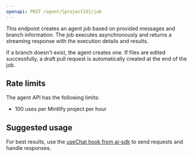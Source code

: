```yaml
---
openapi: POST /agent/{projectId}/job
---
```


This endpoint creates an agent job based on provided messages and branch information. The job executes asynchronously and returns a streaming response with the execution details and results.

If a branch doesn't exist, the agent creates one. If files are edited successfully, a draft pull request is automatically created at the end of the job.

## Rate limits

The agent API has the following limits:

- 100 uses per Mintlify project per hour

## Suggested usage

For best results, use the [useChat hook from ai-sdk](https://ai-sdk.dev/docs/reference/ai-sdk-ui/use-chat#usechat) to send requests and handle responses.
